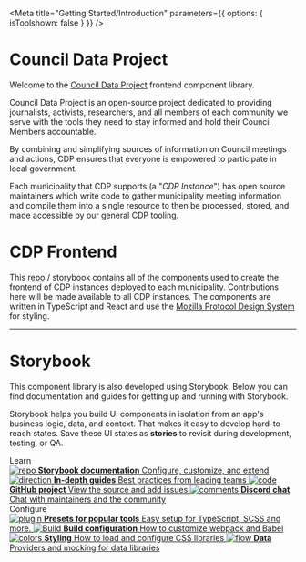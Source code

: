 
<Meta title="Getting Started/Introduction" parameters={{ options: { isToolshown: false } }} />

<style>{`
  .subheading {
    --mediumdark: '#999999';
    font-weight: 900;
    font-size: 13px;
    color: #999;
    letter-spacing: 6px;
    line-height: 24px;
    text-transform: uppercase;
    margin-bottom: 12px;
    margin-top: 40px;
  }

  .link-list {
    display: grid;
    grid-template-columns: 1fr;
    grid-template-rows: 1fr 1fr;
    row-gap: 10px;
  }

  @media (min-width: 620px) {
    .link-list {
      row-gap: 20px;
      column-gap: 20px;
      grid-template-columns: 1fr 1fr;
    }
  }

  @media all and (-ms-high-contrast:none) {
  .link-list {
      display: -ms-grid;
      -ms-grid-columns: 1fr 1fr;
      -ms-grid-rows: 1fr 1fr;
    }
  }

  .link-item {
    display: block;
    padding: 20px 30px 20px 15px;
    border: 1px solid #00000040;
    border-radius: 5px;
    transition: background 150ms ease-out, border 150ms ease-out, transform 150ms ease-out;
    color: #fff;
    display: flex;
    align-items: flex-start;
  }

  .link-item:hover {
    border-color: hsla(200, 98%, 55%, 0.314);
    color: hsla(200, 98%, 55%, 0.95);
    transform: translate3d(0, -3px, 0);
    box-shadow: rgba(0, 0, 0, 0.08) 0 3px 10px 0;
  }

  .link-item:active {
    border-color: hsla(200, 98%, 55%);
    transform: translate3d(0, 0, 0);
  }

  .link-item strong {
    font-weight: 700;
    display: block;
    margin-bottom: 2px;
  }
  
  .link-item img {
    height: 40px;
    width: 40px;
    margin-right: 15px;
    flex: none;
  }

  .link-item span {
    font-size: 14px;
    line-height: 20px;
  }
`}</style>

# Council Data Project

Welcome to the [Council Data Project](https://councildataproject.github.io/) frontend component library.

Council Data Project is an open-source project dedicated to providing journalists, activists,
researchers, and all members of each community we serve with the tools they need to stay informed
and hold their Council Members accountable.

By combining and simplifying sources of information on Council meetings and actions, CDP ensures
that everyone is empowered to participate in local government.

Each municipality that CDP supports (a "_CDP Instance_") has open source maintainers which write code
to gather municipality meeting information and compile them into a single resource to then be
processed, stored, and made accessible by our general CDP tooling.

# CDP Frontend

This [repo](https://github.com/CouncilDataProject/cdp-frontend) / storybook contains all of the
components used to create the frontend of CDP instances deployed to each municipality. Contributions
here will be made available to all CDP instances. The components are written in TypeScript and React
and use the [Mozilla Protocol Design System](https://protocol.mozilla.org/) for styling.

---

# Storybook

This component library is also developed using Storybook. Below you can find documentation and
guides for getting up and running with Storybook.

Storybook helps you build UI components in isolation from an app's business logic, data, and context.
That makes it easy to develop hard-to-reach states. Save these UI states as **stories** to revisit during
development, testing, or QA.

<div class="subheading">Learn</div>

<div class="link-list">
  <a class="link-item" href="https://storybook.js.org/docs" target="_blank">
    <img src={Repo} alt="repo" />
    <span class="link-list-text">
      <strong>Storybook documentation</strong>
      Configure, customize, and extend
    </span>
  </a>
  <a class="link-item" href="https://www.learnstorybook.com" target="_blank">
    <img src={Direction} alt="direction" />
    <span class="link-list-text">
      <strong>In-depth guides</strong>
      Best practices from leading teams
    </span>
  </a>
  <a class="link-item" href="https://github.com/storybookjs/storybook" target="_blank">
    <img src={Code} alt="code" />
    <span class="link-list-text">
      <strong>GitHub project</strong>
      View the source and add issues
    </span>
  </a>
  <a class="link-item" href="https://discord.gg/UUt2PJb" target="_blank">
    <img src={Comments} alt="comments" />
    <span class="link-list-text">
      <strong>Discord chat</strong>
      Chat with maintainers and the community
    </span>
  </a>
</div>

<div class="subheading">Configure</div>

<div class="link-list">
  <a class="link-item" href="https://storybook.js.org/docs/react/api/presets" target="_blank">
    <img src={Plugin} alt="plugin" />
    <span class="link-list-text">
      <strong>Presets for popular tools</strong>
      Easy setup for TypeScript, SCSS and more.
    </span>
  </a>
  <a class="link-item" href="https://storybook.js.org/docs/react/configure/webpack" target="_blank">
    <img src={StackAlt} alt="Build" />
    <span class="link-list-text">
      <strong>Build configuration</strong>
      How to customize webpack and Babel
    </span>
  </a>
  <a
    class="link-item"
    href="https://storybook.js.org/docs/react/configure/styling-and-css"
    target="_blank"
  >
    <img src={Colors} alt="colors" />
    <span class="link-list-text">
      <strong>Styling</strong>
      How to load and configure CSS libraries
    </span>
  </a>
  <a
    class="link-item"
    href="https://storybook.js.org/docs/react/get-started/setup#configure-storybook-for-your-stack"
    target="_blank"
  >
    <img src={Flow} alt="flow" />
    <span class="link-list-text">
      <strong>Data</strong>
      Providers and mocking for data libraries
    </span>
  </a>
</div>
